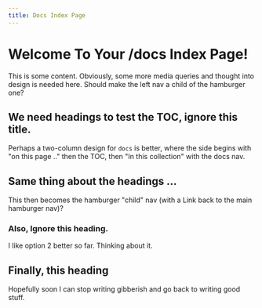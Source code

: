 ```yaml
---
title: Docs Index Page
---
```


# Welcome To Your /docs Index Page!

This is some content. Obviously, some more media queries
and thought into design is needed here. Should make the 
left nav a child of the hamburger one?

## We need headings to test the TOC, ignore this title.

Perhaps a two-column design for `docs` is better, 
where the side begins with "on this page .." then the TOC,
then "In this collection" with the docs nav.

## Same thing about the headings ...
This then becomes the hamburger "child" nav (with a Link
back to the main hamburger nav)?

### Also, Ignore this heading.

I like option 2 better so far. Thinking about it.

## Finally, this heading

Hopefully soon I can stop writing gibberish and go back
to writing good stuff.